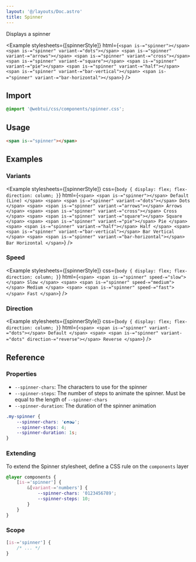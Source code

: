 ```yaml
---
layout: '@/layouts/Doc.astro'
title: Spinner
---
```



Displays a spinner

<Example
    stylesheets={[spinnerStyle]}
    html={`
<span is-="spinner"></span>
<span is-="spinner" variant-="dots"></span>
<span is-="spinner" variant-="arrows"></span>
<span is-="spinner" variant-="cross"></span>
<span is-="spinner" variant-="square"></span>
<span is-="spinner" variant-="pie"></span>
<span is-="spinner" variant-="half"></span>
<span is-="spinner" variant-="bar-vertical"></span>
<span is-="spinner" variant-="bar-horizontal"></span>
`}
/>

## Import

```css
@import '@webtui/css/components/spinner.css';
```

## Usage

```html
<span is-="spinner"></span>
```

## Examples

### Variants

<Example
    stylesheets={[spinnerStyle]}
    css={`
        body {
            display: flex;
            flex-direction: column;
        }
    `}
    html={`<span>
    <span is-="spinner"></span>
    Default (Line)
</span>
<span>
    <span is-="spinner" variant-="dots"></span>
    Dots
</span>
<span>
    <span is-="spinner" variant-="arrows"></span>
    Arrows
</span>
<span>
    <span is-="spinner" variant-="cross"></span>
    Cross
</span>
<span>
    <span is-="spinner" variant-="square"></span>
    Square
</span>
<span>
    <span is-="spinner" variant-="pie"></span>
    Pie
</span>
<span>
    <span is-="spinner" variant-="half"></span>
    Half
</span>
<span>
    <span is-="spinner" variant-="bar-vertical"></span>
    Bar Vertical
</span>
<span>
    <span is-="spinner" variant-="bar-horizontal"></span>
    Bar Horizontal
</span>`}
/>

### Speed

<Example
    stylesheets={[spinnerStyle]}
    css={`
        body {
            display: flex;
            flex-direction: column;
        }
    `}
    html={`
<span>
  <span is-="spinner" speed-="slow"></span>
  Slow
</span>
<span>
  <span is-="spinner" speed-="medium"></span>
  Medium
</span>
<span>
  <span is-="spinner" speed-="fast"></span>
  Fast
</span>
`}
/>

### Direction

<Example
    stylesheets={[spinnerStyle]}
    css={`
        body {
            display: flex;
            flex-direction: column;
        }
    `}
    html={`
<span>
  <span is-="spinner" variant-="dots"></span>
  Default
</span>
<span>
  <span is-="spinner" variant-="dots" direction-="reverse"></span>
  Reverse
</span>
`}
/>

## Reference

### Properties

- `--spinner-chars`: The characters to use for the spinner
- `--spinner-steps`: The number of steps to animate the spinner. Must be equal to the length of `--spinner-chars`
- `--spinner-duration`: The duration of the spinner animation

```css
.my-spinner {
    --spinner-chars: '◐◓◑◒';
    --spinner-steps: 4;
    --spinner-duration: 1s;
}
```

### Extending

To extend the Spinner stylesheet, define a CSS rule on the `components` layer

```css
@layer components {
    [is-='spinner'] {
        &[variant-='numbers'] {
            --spinner-chars: '0123456789';
            --spinner-steps: 10;
        }
    }
}
```

### Scope

```css
[is-='spinner'] {
    /* ... */
}
```
